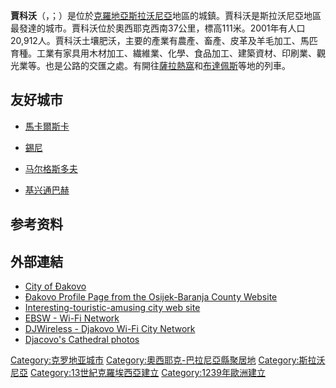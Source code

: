 {{Infobox settlement
| name = 贾科沃
| official_name = Đakovo
| settlement_type = 城鎮
| pushpin_map = Croatia
| subdivision_type  = [[國家|國家]]
| subdivision_name  = {{flag|Croatia}}
| subdivision_type1 = [[克羅地亞行政區劃|縣]]
| subdivision_name1 = [[奧西耶克-巴拉尼亞縣|奧西耶克-巴拉尼亞縣]]
| government_type = City
| leader_title = 市長
| leader_name = Zoran Vinković
| leader_party = [[克羅地亞社會民主黨|SDP]]
| area_total_km2 = 170
| blank_name_sec1 = 耕地面积
| blank_info_sec1 = 13,505 ha
| blank1_name_sec1 = 林地面积
| blank1_info_sec1 = 2,044 ha
| population_as_of = 2011
| population_total = 27798
| population_urban = 19508
| population_footnotes = <ref name="census2011">{{Croatian Census 2011 First Results | accessdate = 2011-08-26 | format = HTML | url = http://www.dzs.hr/Eng/censuses/census2011/htm/E11_Zup25_1031.html }}</ref>
| timezone = [[欧洲中部时间|CET]]
| utc_offset = +1
| timezone_DST = [[CEST|CEST]]
| utc_offset_DST = +2
| postal_code_type = 郵政編碼
| postal_code = [[克羅地亞郵政編碼列島|31400]]
| area_code_type = 區號
| area_code = [[克羅地亞電話區號列表|+385 31]]
| registration_plate = [[Vehicle_registration_plates_of_Croatia|DJ]]
}}
'''賈科沃'''（{{lang-hr|Đakovo}}，{{IPA-sh|ˈdʑakɔʋɔ|hr}}；{{lang-hu|Diakovár}}）是位於[[克羅地亞|克羅地亞]][[斯拉沃尼亞|斯拉沃尼亞]]地區的城鎮。賈科沃是斯拉沃尼亞地區最發達的城市。賈科沃位於奧西耶克西南37公里，標高111米。2001年有人口20,912人。賈科沃土壤肥沃，主要的產業有農產、畜產、皮革及羊毛加工、馬匹育種。工業有家具用木材加工、繊維業、化學、食品加工、建築資材、印刷業、觀光業等。也是公路的交匯之處。有開往[[薩拉熱窩|薩拉熱窩]]和[[布達佩斯|布達佩斯]]等地的列車。

==友好城市==
* {{HRV}}[[馬卡爾斯卡|馬卡爾斯卡]]
* {{HRV}}[[錫尼|錫尼]]
* {{DEU}}[[马尔格斯多夫|马尔格斯多夫]]
* {{DEU}}[[基兴通巴赫|基兴通巴赫]]

==参考资料==
{{Reflist}}

==外部連結==
{{Commonscat|Đakovo}}
* [http://www.djakovo.hr/ City of Đakovo] {{Wayback|url=http://www.djakovo.hr/ |date=20210506132619 }}
* [https://web.archive.org/web/20090225075348/http://www.obz.hr/en/index.php?tekst=15 Đakovo Profile Page from the Osijek-Baranja County Website]
* [http://www.nase-djakovo.com/ Interesting-touristic-amusing city web site] {{Wayback|url=http://www.nase-djakovo.com/ |date=20130617120358 }}
* [http://www.ebsw.hr EBSW - Wi-Fi Network] {{Wayback|url=http://www.ebsw.hr/ |date=20200130214525 }}
* [http://www.djw.hr DJWireless - Djakovo Wi-Fi City Network] {{Wayback|url=http://www.djw.hr/ |date=20210424093200 }}
* [https://web.archive.org/web/20080511000054/http://nase-djakovo.com/galerija/thumbnails.php?album=189 Djacovo's Cathedral photos]

{{Authority control}}

{{DEFAULTSORT:Dakovo}}
[[Category:克罗地亚城市|Category:克罗地亚城市]]
[[Category:奧西耶克-巴拉尼亞縣聚居地|Category:奧西耶克-巴拉尼亞縣聚居地]]
[[Category:斯拉沃尼亞|Category:斯拉沃尼亞]]
[[Category:13世紀克羅埃西亞建立|Category:13世紀克羅埃西亞建立]]
[[Category:1239年歐洲建立|Category:1239年歐洲建立]]